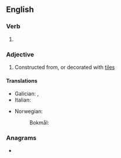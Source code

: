 ==English==

===Verb===
{{head|en|verb form}}

# {{en-past of|tile}}

===Adjective===
{{en-adj|-}}

# Constructed from, or decorated with [[tile]]s

====Translations====
{{trans-top|covered with tiles}}
* Galician: {{t+|gl|tellado|m}}, {{t|gl|tellada|f}}
* Italian: {{t+|it|piastrella}}
{{trans-mid}}
* Norwegian:
*: Bokmål: {{t|nb|flislagt}}
{{trans-bottom}}

===Anagrams===
* {{anagrams|en|lited|tilde}}